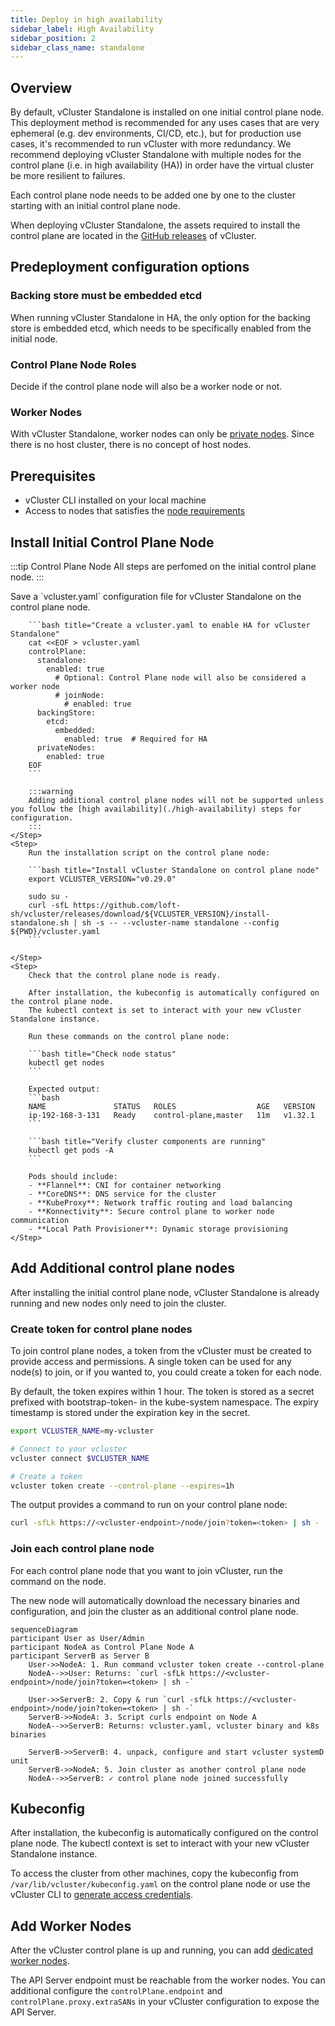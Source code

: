 ```yaml
---
title: Deploy in high availability
sidebar_label: High Availability
sidebar_position: 2
sidebar_class_name: standalone
---
```





## Overview

By default, vCluster Standalone is installed on one initial control plane node. This deployment method is recommended for any uses cases that are very ephemeral (e.g. dev environments, CI/CD, etc.), but for production
use cases, it's recommended to run vCluster with more redundancy. We recommend deploying vCluster Standalone with multiple nodes for the control plane (i.e. in high availability (HA)) in order 
have the virtual cluster be more resilient to failures.

Each control plane node needs to be added one by one to the cluster starting with an initial control plane node. 

When deploying vCluster Standalone, the assets required to install the control plane are located in 
the [GitHub releases](https://github.com/loft-sh/vcluster/releases) of vCluster. 

## Predeployment configuration options

### Backing store must be embedded etcd 

When running vCluster Standalone in HA, the only option for the backing store is
embedded etcd, which needs to be specifically enabled from the initial node. 

### Control Plane Node Roles

Decide if the control plane node will also be a worker node or not. 

### Worker Nodes

 With vCluster Standalone, worker nodes can only be [private nodes](../../worker-nodes/private-nodes). Since there is no host cluster, 
 there is no concept of host nodes. 

## Prerequisites

- vCluster CLI installed on your local machine
- Access to nodes that satisfies the [node requirements](./node-requirements) 

## Install Initial Control Plane Node

:::tip Control Plane Node
All steps are perfomed on the initial control plane node.
:::

<Flow>
    <Step>
        Save a `vcluster.yaml` configuration file for vCluster Standalone on the control plane node.

        ```bash title="Create a vcluster.yaml to enable HA for vCluster Standalone"   
        cat <<EOF > vcluster.yaml
        controlPlane:
          standalone:
            enabled: true
              # Optional: Control Plane node will also be considered a worker node 
              # joinNode:
                # enabled: true  
          backingStore:
            etcd:
              embedded:
                enabled: true  # Required for HA
          privateNodes:
            enabled: true
        EOF
        ```

        :::warning 
        Adding additional control plane nodes will not be supported unless you follow the [high availability](./high-availability) steps for configuration.
        :::
    </Step>
    <Step>
        Run the installation script on the control plane node:

        ```bash title="Install vCluster Standalone on control plane node"
        export VCLUSTER_VERSION="v0.29.0"
        
        sudo su -
        curl -sfL https://github.com/loft-sh/vcluster/releases/download/${VCLUSTER_VERSION}/install-standalone.sh | sh -s -- --vcluster-name standalone --config ${PWD}/vcluster.yaml
        ```

    </Step>
    <Step>
        Check that the control plane node is ready. 
        
        After installation, the kubeconfig is automatically configured on the control plane node.
        The kubectl context is set to interact with your new vCluster Standalone instance.

        Run these commands on the control plane node:

        ```bash title="Check node status"
        kubectl get nodes
        ```
        
        Expected output:
        ```bash
        NAME               STATUS   ROLES                  AGE   VERSION
        ip-192-168-3-131   Ready    control-plane,master   11m   v1.32.1
        ```
        
        ```bash title="Verify cluster components are running"
        kubectl get pods -A
        ```

        Pods should include:
        - **Flannel**: CNI for container networking
        - **CoreDNS**: DNS service for the cluster
        - **KubeProxy**: Network traffic routing and load balancing
        - **Konnectivity**: Secure control plane to worker node communication
        - **Local Path Provisioner**: Dynamic storage provisioning
    </Step>

</Flow>

<StandaloneFlags />

## Add Additional control plane nodes

After installing the initial control plane node, vCluster Standalone is already running and
new nodes only need to join the cluster. 

### Create token for control plane nodes

To join control plane nodes, a token from the vCluster must be created to provide access and permissions. A single token can be used for any node(s) to join, or if you wanted to, you could create a token for each node.

By default, the token expires within 1 hour. The token is stored as a secret prefixed with bootstrap-token- in the kube-system namespace. The expiry timestamp is stored under the expiration key in the secret.

```bash title="Create a token for control plane nodes"
export VCLUSTER_NAME=my-vcluster

# Connect to your vcluster
vcluster connect $VCLUSTER_NAME

# Create a token
vcluster token create --control-plane --expires=1h
```

The output provides a command to run on your control plane node:

```bash title="Example output from creating a token"
curl -sfLk https://<vcluster-endpoint>/node/join?token=<token> | sh -
```

### Join each control plane node 

For each control plane node that you want to join vCluster, run the command on the node.

The new node will automatically download the necessary binaries and configuration, and join the cluster as an additional control plane node.

```mermaid
sequenceDiagram
participant User as User/Admin
participant NodeA as Control Plane Node A
participant ServerB as Server B
    User->>NodeA: 1. Run command vcluster token create --control-plane
    NodeA-->>User: Returns: `curl -sfLk https://<vcluster-endpoint>/node/join?token=<token> | sh -`

    User->>ServerB: 2. Copy & run `curl -sfLk https://<vcluster-endpoint>/node/join?token=<token> | sh -`
    ServerB->>NodeA: 3. Script curls endpoint on Node A
    NodeA-->>ServerB: Returns: vcluster.yaml, vcluster binary and k8s binaries

    ServerB->>ServerB: 4. unpack, configure and start vcluster systemD unit
    ServerB->>NodeA: 5. Join cluster as another control plane node
    NodeA-->>ServerB: ✓ control plane node joined successfully
```

## Kubeconfig

After installation, the kubeconfig is automatically configured on the control plane node. The kubectl context is set to interact with your new vCluster Standalone instance.

To access the cluster from other machines, copy the kubeconfig from `/var/lib/vcluster/kubeconfig.yaml` on the control plane node or use the vCluster CLI to [generate access credentials](../../../manage/accessing-vcluster).

## Add Worker Nodes

After the vCluster control plane is up and running, you can add [dedicated worker nodes](../../worker-nodes/private-nodes/join).

The API Server endpoint must be reachable from the worker nodes. You can additional 
configure the `controlPlane.endpoint` and `controlPlane.proxy.extraSANs` in your vCluster configuration to expose the API Server.
